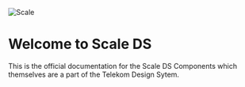 
<Meta title="Welcome" />


![Scale](/assets/scale-banner-ascii-light.png)

# Welcome to Scale DS

This is the official documentation for the
Scale DS Components which themselves are a
part of the Telekom Design Sytem.
